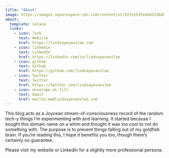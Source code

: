```yaml
---
title: "About"
image: https://images.squarespace-cdn.com/content/v1/537e153fe4b02338db810244/1575885929838-7QX49BWV21TGZ686OEDQ/lee+lindsay.jpeg?format=750w
about:
  template: solana
  links:
    - icon: link
      text: Website
      href: https://lindsayevanslee.com
    - icon: linkedin
      text: LinkedIn
      href: https://linkedin.com/in/lindsayevanslee
    - icon: github
      text: Github
      href: https://github.com/lindsayevanslee
    - icon: twitter
      text: Twitter
      href: https://twitter.com/lindsayevanslee
    - icon: envelope-at-fill
      text: Email
      href: mailto:me@lindsayevanslee.com
---
```


This blog acts as a Joycean stream-of-consciousness record of the random tech-y things I'm experimenting with and learning. It started because I bought this domain name on a whim and thought it was too cool to not do something with. The purpose is to prevent things falling out of my goldfish brain. If you're reading this, I hope it benefits you too, though there's certainly no guarantee.

Please visit my website or LinkedIn for a slightly more professional persona.
